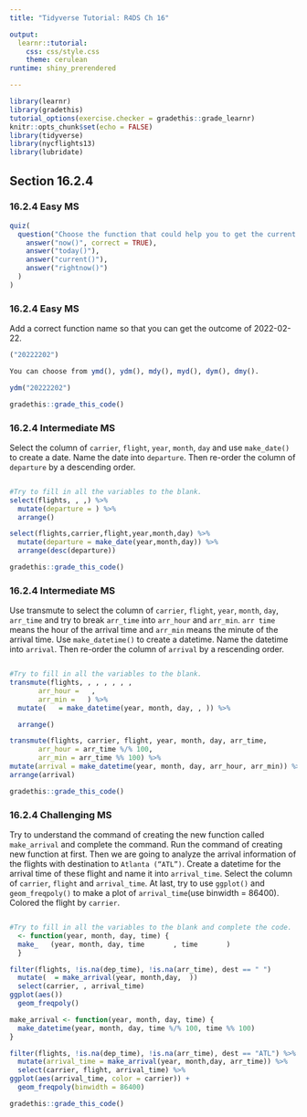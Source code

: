 ```yaml
---
title: "Tidyverse Tutorial: R4DS Ch 16"

output: 
  learnr::tutorial:
    css: css/style.css
    theme: cerulean
runtime: shiny_prerendered

---
```


```r
library(learnr)
library(gradethis)
tutorial_options(exercise.checker = gradethis::grade_learnr)
knitr::opts_chunk$set(echo = FALSE)
library(tidyverse)
library(nycflights13)
library(lubridate)
```


## Section 16.2.4

### 16.2.4 Easy MS 

```r
quiz(
  question("Choose the function that could help you to get the current date-time:",
    answer("now()", correct = TRUE),
    answer("today()"),
    answer("current()"),
    answer("rightnow()")
  )
)
```

### 16.2.4 Easy MS

Add a correct function name so that you can get the outcome of 2022-02-22.

```r
("20222202")

```

```r
You can choose from ymd(), ydm(), mdy(), myd(), dym(), dmy().
```

```r
ydm("20222202")

```

```r
gradethis::grade_this_code()
```

### 16.2.4 Intermediate MS

Select the column of `carrier`, `flight`, `year`, `month`, `day` and use `make_date()` to create a date. Name the date into `departure`. Then re-order the column of `departure` by a descending order. 

```r




```

```r
#Try to fill in all the variables to the blank.
select(flights, , ,) %>%
  mutate(departure = ) %>%
  arrange()
```

```r
select(flights,carrier,flight,year,month,day) %>%
  mutate(departure = make_date(year,month,day)) %>%
  arrange(desc(departure))
```

```r
gradethis::grade_this_code()
```

### 16.2.4 Intermediate MS

Use transmute to select the column of `carrier`, `flight`, `year`, `month`, `day`, `arr_time` and try to break `arr_time` into `arr_hour` and `arr_min`. `arr time` means the hour of the arrival time and `arr_min` means the minute of the arrival time. Use `make_datetime()` to create a datetime. Name the datetime into `arrival`. Then re-order the column of `arrival` by a rescending order. 

```r




```

```r
#Try to fill in all the variables to the blank.
transmute(flights, , , , , , , 
       arr_hour =   ,
       arr_min =   ) %>%
  mutate(   = make_datetime(year, month, day, , )) %>%

  arrange()
```

```r
transmute(flights, carrier, flight, year, month, day, arr_time, 
       arr_hour = arr_time %/% 100,
       arr_min = arr_time %% 100) %>%
mutate(arrival = make_datetime(year, month, day, arr_hour, arr_min)) %>%
arrange(arrival)

```

```r
gradethis::grade_this_code()
```

### 16.2.4 Challenging MS

Try to understand the command of creating the new function called `make_arrival` and complete the command. Run the command of creating new function at first. Then we are going to analyze the arrival information of the flights with destination to `Atlanta (“ATL”)`. Create a datetime for the arrival time of these flight and name it into `arrival_time`. Select the column of `carrier`, `flight` and `arrival_time`. At last, try to use `ggplot()` and `geom_freqpoly()` to make a plot of `arrival_time`(use binwidth = 86400). Colored the flight by `carrier`.

```r




```

```r
#Try to fill in all the variables to the blank and complete the code.
  <- function(year, month, day, time) {
  make_   (year, month, day, time       , time       )
  } 

filter(flights, !is.na(dep_time), !is.na(arr_time), dest == " ") 
  mutate(  = make_arrival(year, month,day,  )) 
  select(carrier, , arrival_time) 
ggplot(aes()) 
  geom_freqpoly()
```

```r
make_arrival <- function(year, month, day, time) {
  make_datetime(year, month, day, time %/% 100, time %% 100)
} 

filter(flights, !is.na(dep_time), !is.na(arr_time), dest == "ATL") %>%
  mutate(arrival_time = make_arrival(year, month,day, arr_time)) %>%
  select(carrier, flight, arrival_time) %>%
ggplot(aes(arrival_time, color = carrier)) +
  geom_freqpoly(binwidth = 86400)
```

```r
gradethis::grade_this_code()
```